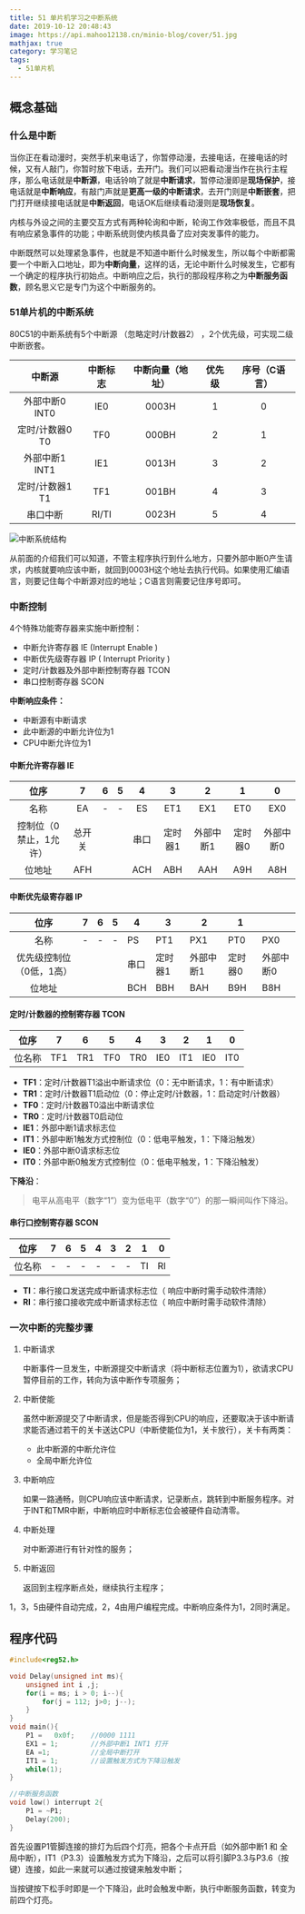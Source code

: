 ```yaml
---
title: 51 单片机学习之中断系统
date: 2019-10-12 20:48:43
image: https://api.mahoo12138.cn/minio-blog/cover/51.jpg
mathjax: true
category: 学习笔记
tags:
  - 51单片机
---
```


## 概念基础

### 什么是中断

当你正在看动漫时，突然手机来电话了，你暂停动漫，去接电话，在接电话的时候，又有人敲门，你暂时放下电话，去开门。我们可以把看动漫当作在执行主程序，那么电话就是**中断源**，电话铃响了就是**中断请求**，暂停动漫即是**现场保护**，接电话就是**中断响应**，有敲门声就是**更高一级的中断请求**，去开门则是**中断嵌套**，把门打开继续接电话就是**中断返回**，电话OK后继续看动漫则是**现场恢复**。

内核与外设之间的主要交互方式有两种轮询和中断，轮询工作效率极低，而且不具有响应紧急事件的功能；中断系统则使内核具备了应对突发事件的能力。

中断既然可以处理紧急事件，也就是不知道中断什么时候发生，所以每个中断都需要一个中断入口地址，即为**中断向量**，这样的话，无论中断什么时候发生，它都有一个确定的程序执行初始点。中断响应之后，执行的那段程序称之为**中断服务函数**，顾名思义它是专门为这个中断服务的。

### 51单片机的中断系统

80C51的中断系统有5个中断源 （忽略定时/计数器2） ，2个优先级，可实现二级中断嵌套。

|     中断源      | 中断标志 | 中断向量（地址） | 优先级 | 序号（C语言） |
| :-------------: | :------: | :--------------: | :----: | :-----------: |
| 外部中断0 INT0  |   IE0    |      0003H       |   1    |       0       |
| 定时/计数器0 T0 |   TF0    |      000BH       |   2    |       1       |
| 外部中断1 INT1  |   IE1    |      0013H       |   3    |       2       |
| 定时/计数器1 T1 |   TF1    |      001BH       |   4    |       3       |
|    串口中断     |  RI/TI   |      0023H       |   5    |       4       |

![中断系统结构](https://api.mahoo12138.cn/minio-blog/study/51mcu/51中断系统.jpg)

从前面的介绍我们可以知道，不管主程序执行到什么地方，只要外部中断0产生请求，内核就要响应该中断，就回到0003H这个地址去执行代码。如果使用汇编语言，则要记住每个中断源对应的地址；C语言则需要记住序号即可。

### **中断控制**

4个特殊功能寄存器来实施中断控制：

- 中断允许寄存器 IE (Interrupt Enable )
- 中断优先级寄存器 IP ( Interrupt Priority )
- 定时/计数器及外部中断控制寄存器 TCON
- 串口控制寄存器 SCON

**中断响应条件：**

- 中断源有中断请求
- 此中断源的中断允许位为1
- CPU中断允许位为1

#### 中断允许寄存器 IE

|          位序          |   7    |  6  |  5  |  4   |    3    |     2     |    1    |     0     |
| :--------------------: | :----: | :-: | :-: | :--: | :-----: | :-------: | :-----: | :-------: |
|          名称          |   EA   |  -  |  -  |  ES  |   ET1   |    EX1    |   ET0   |    EX0    |
| 控制位（0禁止，1允许） | 总开关 |     |     | 串口 | 定时器1 | 外部中断1 | 定时器0 | 外部中断0 |
|         位地址         |  AFH   |     |     | ACH  |   ABH   |    AAH    |   A9H   |    A8H    |

#### 中断优先级寄存器 IP

|           位序           | 7   | 6   | 5   | 4    | 3       | 2         | 1       |           |
| :----------------------: | --- | --- | --- | ---- | ------- | --------- | ------- | --------- |
|           名称           | -   | -   | -   | PS   | PT1     | PX1       | PT0     | PX0       |
| 优先级控制位（0低，1高） |     |     |     | 串口 | 定时器1 | 外部中断1 | 定时器0 | 外部中断0 |
|          位地址          |     |     |     | BCH  | BBH     | BAH       | B9H     | B8H       |

#### 定时/计数器的控制寄存器 TCON

|  位序  |  7  |  6  |  5  |  4  |  3  |  2  |  1  |  0  |
| :----: | :-: | :-: | :-: | :-: | :-: | :-: | :-: | :-: |
| 位名称 | TF1 | TR1 | TF0 | TR0 | IE0 | IT1 | IE0 | IT0 |

- **TF1**：定时/计数器T1溢出中断请求位（0：无中断请求，1：有中断请求）
- **TR1**：定时/计数器T1启动位（0：停止定时/计数器，1：启动定时/计数器）
- **TF0**：定时/计数器T0溢出中断请求位
- **TR0**：定时/计数器T0启动位
- **IE1**：外部中断1请求标志位
- **IT1**：外部中断1触发方式控制位（0：低电平触发，1：下降沿触发）
- **IE0**：外部中断0请求标志位
- **IT0**：外部中断0触发方式控制位（0：低电平触发，1：下降沿触发）

**下降沿**：

> 电平从高电平（数字“1”）变为低电平（数字“0”）的那一瞬间叫作下降沿。

#### 串行口控制寄存器 SCON

|  位序  |  7  |  6  |  5  |  4  |  3  |  2  |  1  |  0  |
| :----: | :-: | :-: | :-: | :-: | :-: | :-: | :-: | :-: |
| 位名称 |  -  |  -  |  -  |  -  |  -  |  -  | TI  | RI  |

- **TI**：串行接口发送完成中断请求标志位（ 响应中断时需手动软件清除）
- **RI**：串行接口接收完成中断请求标志位（ 响应中断时需手动软件清除）

### 一次中断的完整步骤

1. 中断请求

   中断事件一旦发生，中断源提交中断请求（将中断标志位置为1），欲请求CPU暂停目前的工作，转向为该中断作专项服务；

2. 中断使能

   虽然中断源提交了中断请求，但是能否得到CPU的响应，还要取决于该中断请求能否通过若干的关卡送达CPU（中断使能位为1，关卡放行），关卡有两类：

   - 此中断源的中断允许位
   - 全局中断允许位

3. 中断响应

   如果一路通畅，则CPU响应该中断请求，记录断点，跳转到中断服务程序。对于INT和TMR中断，中断响应时中断标志位会被硬件自动清零。

4. 中断处理

   对中断源进行有针对性的服务；

5. 中断返回

   返回到主程序断点处，继续执行主程序；

1，3，5由硬件自动完成，2，4由用户编程完成。中断响应条件为1，2同时满足。

## 程序代码

```c
#include<reg52.h>

void Delay(unsigned int ms){
	unsigned int i ,j;
	for(i = ms; i > 0; i--){
		for(j = 112; j>0; j--);
	}
}
void main(){
	P1 =   0x0f;	//0000 1111
	EX1 = 1;	    //外部中断1 INT1 打开
	EA =1;		    //全局中断打开
	IT1 = 1;		//设置触发方式为下降沿触发
	while(1);
}

//中断服务函数
void low() interrupt 2{
	P1 = ~P1;
	Delay(200);
}
```

首先设置P1管脚连接的排灯为后四个灯亮，把各个卡点开启（如外部中断1 和 全局中断），IT1（P3.3）设置触发方式为下降沿，之后可以将引脚P3.3与P3.6（按键）连接，如此一来就可以通过按键来触发中断；

当按键按下松手时即是一个下降沿，此时会触发中断，执行中断服务函数，转变为前四个灯亮。
